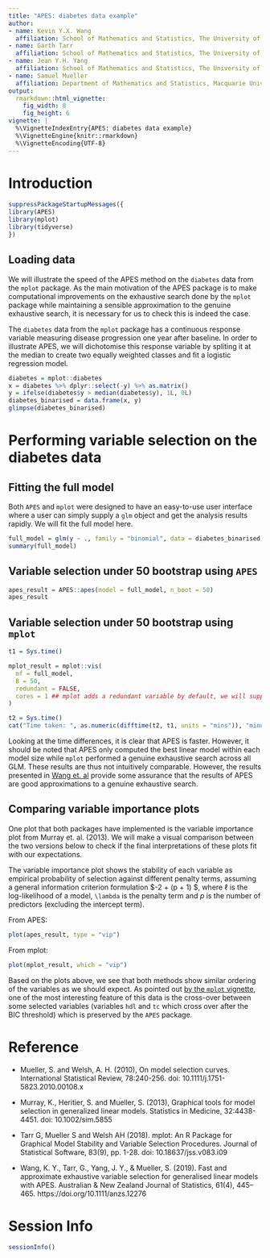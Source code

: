 ```yaml
---
title: "APES: diabetes data example"
author:
- name: Kevin Y.X. Wang
  affiliation: School of Mathematics and Statistics, The University of Sydney, Australia
- name: Garth Tarr
  affiliation: School of Mathematics and Statistics, The University of Sydney, Australia
- name: Jean Y.H. Yang
  affiliation: School of Mathematics and Statistics, The University of Sydney, Australia
- name: Samuel Mueller
  affiliation: Department of Mathematics and Statistics, Macquarie University, Australia
output: 
  rmarkdown::html_vignette:
    fig_width: 8
    fig_height: 6
vignette: |
  %\VignetteIndexEntry{APES: diabetes data example}
  %\VignetteEngine{knitr::rmarkdown}
  %\VignetteEncoding{UTF-8}
---
```

  
# Introduction
  
```r
suppressPackageStartupMessages({
library(APES)
library(mplot)
library(tidyverse)
})
```

## Loading data

We will illustrate the speed of the APES method on the `diabetes` data from the `mplot` package. As the main motivation of the APES package is to make computational improvements on the exhaustive search done by the `mplot` package while maintaining a sensible approximation to the genuine exhaustive search, it is necessary for us to check this is indeed the case. 

The `diabetes` data from the `mplot` package has a continuous response variable measuring  disease progression one year after baseline. In order to illustrate APES, we will dichotomise this response variable by spliting it at the median to create two equally weighted classes and fit a logistic regression model.

```r
diabetes = mplot::diabetes
x = diabetes %>% dplyr::select(-y) %>% as.matrix()
y = ifelse(diabetes$y > median(diabetes$y), 1L, 0L)
diabetes_binarised = data.frame(x, y)
glimpse(diabetes_binarised)
```


# Performing variable selection on the diabetes data

## Fitting the full model

Both `APES` and `mplot` were designed to have an easy-to-use user interface where a user can simply supply a `glm` object and get the analysis results rapidly. We will fit the full model here. 

```r
full_model = glm(y ~ ., family = "binomial", data = diabetes_binarised)
summary(full_model)
```

## Variable selection under 50 bootstrap using `APES`

```r
apes_result = APES::apes(model = full_model, n_boot = 50)
apes_result
```

## Variable selection under 50 bootstrap using `mplot`

```r
t1 = Sys.time()

mplot_result = mplot::vis(
  mf = full_model,
  B = 50,
  redundant = FALSE, 
  cores = 1 ## mplot adds a redundant variable by default, we will suppress this
)

t2 = Sys.time()
cat("Time taken: ", as.numeric(difftime(t2, t1, units = "mins")), "minutes")
```

Looking at the time differences, it is clear that APES is faster. However, it should be noted that APES only computed the best linear model within each model size while `mplot` performed a genuine exhaustive search across all GLM. These results are thus not intuitively comparable. However, the results presented in [Wang et. al](https://doi.org/10.1111/anzs.12276) provide some assurance that the results of APES are good approximations to a genuine exhaustive search. 

## Comparing variable importance plots

One plot that both packages have implemented is the variable importance plot from Murray et. al. (2013). We will make a visual comparison between the two versions below to check if the final interpretations of these plots fit with our expectations. 

The variable importance plot shows the stability of each variable as empirical probability of selection against different penalty terms, assuming a general information criterion formulation $-2 \ell + \lambda (p + 1) $, where $\ell$ is the log-likelihood of a model, `\lambda` is the penalty term and $p$ is the number of predictors (excluding the intercept term). 

From APES:
```r
plot(apes_result, type = "vip")
```

From mplot:
```r
plot(mplot_result, which = "vip")
```

Based on the plots above, we see that both methods show similar ordering of the variables as we should expect. As pointed out [by the `mplot` vignette](http://garthtarr.github.io/mplot/articles/diabetes.html), one of the most interesting feature of this data is the cross-over between some selected variables (variables `hdl` and `tc` which cross over after the BIC threshold) which is preserved by the `APES` package. 

# Reference 

+ Mueller, S. and Welsh, A. H. (2010), On model selection curves. International Statistical Review, 78:240-256. doi: 10.1111/j.1751-5823.2010.00108.x

+ Murray, K., Heritier, S. and Mueller, S. (2013), Graphical tools for model selection in generalized linear models. Statistics in Medicine, 32:4438-4451. doi: 10.1002/sim.5855

+ Tarr G, Mueller S and Welsh AH (2018). mplot: An R Package for Graphical Model Stability and Variable Selection Procedures. Journal of Statistical Software, 83(9), pp. 1-28. doi: 10.18637/jss.v083.i09

+ Wang, K. Y., Tarr, G., Yang, J. Y., & Mueller, S. (2019). Fast and approximate exhaustive variable selection for generalised linear models with APES. Australian & New Zealand Journal of Statistics, 61(4), 445–465. https://doi.org/10.1111/anzs.12276

# Session Info
```r
sessionInfo()
```
